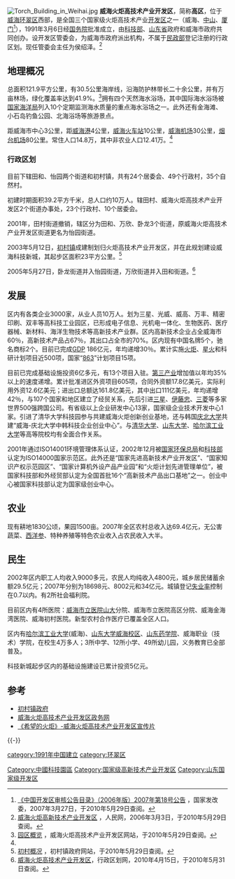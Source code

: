 [[File:Torch_Building_in_Weihai.jpg|thumb]]
'''威海火炬高技术产业开发区'''，简称'''高区'''，位于[[威海市|威海]][[环翠区|环翠区]]西部，是全国三个国家级火炬高技术产业[[开发区|开发区]]之一（威海、[[中山火炬高技术产业开发区|中山]]、[[厦门火炬高技术产业开发区|厦门]]<ref name="ndrc">[http://www.ndrc.gov.cn/zcfb/zcfbgg/2007gonggao/t20070406_126961.htm 《中国开发区审核公告目录》（2006年版）2007年第18号公告] {{Wayback|url=http://www.ndrc.gov.cn/zcfb/zcfbgg/2007gonggao/t20070406_126961.htm |date=20110811171406 }}，国家发改委，2007年3月27日，于2010年5月29日查阅。</ref>），1991年3月6日经[[中华人民共和国国务院|国务院]]批准成立，由[[中华人民共和国科学技术部|科技部]]、[[山东省|山东省]]政府和威海市政府共同创办。设开发区管委会，为威海市政府派出机构，不属于[[中华人民共和国民政部|民政部]]登记注册的行政区划。现任管委会主任为侯绍泽。<ref name="renmin">[http://www.people.com.cn/GB/54918/55146/55436/4162721.html 威海火炬高新技术产业开发区] {{Wayback|url=http://www.people.com.cn/GB/54918/55146/55436/4162721.html |date=20141206001725 }}，人民网，2006年3月3日，于2010年5月29日查阅。</ref>

==地理概况==
总面积121.9平方公里，有30.5公里海岸线，沿海防护林带长二十余公里，并有万亩林场，绿化覆盖率达到41.9%。<ref name="gaoqu">[http://www.whctp.gov.cn/fazhan/default.asp?thispageid=0 园区概览] {{Wayback|url=http://www.whctp.gov.cn/fazhan/default.asp?thispageid=0 |date=20100221013451 }}，威海火炬高技术产业开发区网站，于2010年5月29日查阅。</ref>拥有四个天然海水浴场，其中国际海水浴场被[[国家海洋局|国家海洋局]]列入10个定期监测海水质量的重点海水浴场之一。此外还有金海滩、小石岛钓鱼公园、北海浴场等旅游景点。

距威海市中心3公里，距[[威海港|威海港]]4公里，[[威海火车站|威海火车站]]10公里，[[威海大水泊机场|威海机场]]30公里，[[烟台莱山国际机场|烟台机场]]80公里。常住人口14.8万，其中非农业人口12.41万。<ref name="xzqh"></ref>

===行政区划===
目前下辖田和、怡园两个街道和初村镇，共有24个居委会、49个行政村，35个自然村。

初建时期面积39.2平方千米，总人口约10万人。辖田村、威海火炬高技术产业开发区2个街道办事处，23个行政村、10个居委会。

2001年，田村街道撤销，辖区分为田和、万欣、卧龙3个街道，原威海火炬高技术产业开发区街道更名为怡园街道。

2003年5月12日，[[初村镇|初村镇]]成建制划归火炬高技术产业开发区，并在此规划建设威海科技新城，其起步区面积23平方公里。<ref name="chucun">[http://www.chucun.gov.cn/zoujin.asp 初村概况] {{Wayback|url=http://www.chucun.gov.cn/zoujin.asp |date=20090312065736 }}，初村镇政府网站，于2010年5月29日查阅。</ref>

2005年5月27日，卧龙街道并入怡园街道，万欣街道并入田和街道。<ref name="xzqh">[http://www.xzqh.org/html/sd/0455.html 威海火炬高技术产业开发区]{{dead link|date=2017年12月 |bot=InternetArchiveBot |fix-attempted=yes }}，行政区划网，2010年4月15日，于2010年5月31日查阅。</ref>

==发展==
区内有各类企业3000家，从业人员10万人。划为三星、光威、威高、万丰、精密印刷、双丰等高科技工业园区，已形成电子信息、光机电一体化、生物医药、医疗器械、新材料、海洋生物技术等高新技术产业群。区内高新技术企业占全威海市60％，高新技术产品占67％，其出口占全市的70%。区内现有中国名牌5个，驰名商标2个。目前已完成[[GDP|GDP]] 186亿元，年均递增30％。累计实施[[火炬计划|火炬]]、[[星火计划|星火]]和科研计划项目近500项，国家“[[863计划|863]]”计划项目15项。

目前已完成基础设施投资6亿多元，有13个项目入驻。[[第三产业|第三产业]]增加值以年均35%以上的速度递增。累计批准进区外资项目605项，合同外资额17.8亿美元，实际利用外资12.6亿美元；进出口总额达161.8亿美元，其中出口111亿美元，年均递增42％，与107个国家和地区建立了经贸关系，先后引进[[三星集團|三星]]、[[伊藤忠|伊藤忠]]、[[三菱|三菱]]等多家世界500强跨国公司。有省级以上企业研发中心13家，国家级企业技术开发中心1家。引进了清华大学科技园参与共建威海火炬创新创业基地，还与韩国[[庆北大学|庆北大学]]共建“威海-庆北大学中韩科技企业创业中心”。与[[清华大学|清华大学]]、[[山东大学|山东大学]]、[[哈尔滨工业大学|哈尔滨工业大学]]等高等院校均有全面合作关系。

2001年通过ISO14001环境管理体系认证，2002年12月被[[国家环保总局|国家环保总局]]和[[中华人民共和国科学技术部|科技部]]认定为ISO14000国家示范区。此外还是“国家先进高新技术产业开发区”、“国家知识产权示范园区”、“国家计算机外设产品产业园”和“火炬计划先进管理单位”，被国家科技部和外经贸部认定为全国首批16个“高新技术产品出口基地”之一。创业中心被国家科技部认定为国家级创业中心。

==农业==
现有耕地1830公顷，果园1500亩。2007年全区农村总收入达69.4亿元，无公害蔬菜、[[西洋参|西洋参]]、特种养殖等特色农业收入占农民收入大半。

==民生==
2002年区内职工人均收入9000多元，农民人均纯收入4800元，城乡居民储蓄余额29.5亿元；2007年分别为18698元、8002元和34亿元。城镇登记[[失业率|失业率]]控制在0.7以内。有2所社会福利院。

目前区内有4所医院：[[威海市立医院|威海市立医院]][[山东大学|山大]]分院、威海市立医院高区分院、威海金海湾医院、威海初村医院。新型农村合作医疗已覆盖全区人口。

区内有[[哈尔滨工业大学|哈尔滨工业大学]](威海)、[[山东大学威海校区|山东大学威海校区]]、[[山东药学院|山东药学院]]、威海职业（技术）学院，在校生4万多人；3所中学、12所小学、49所幼儿园，义务教育已全部普及。

科技新城起步区内的基础设施建设已累计投资5亿元。

==参考==
{{reflist}}
*[https://web.archive.org/web/20090312070115/http://www.chucun.gov.cn/index.asp 初村镇政府]
*[http://www.whctp.gov.cn/ 威海火炬高技术产业开发区政务网] {{Wayback|url=http://www.whctp.gov.cn/ |date=20210130170715 }}
*[http://v.youku.com/v_show/id_XMTM3MzY2ODgw.html 《希望的火炬》-威海火炬高技术产业开发区宣传片] {{Wayback|url=http://v.youku.com/v_show/id_XMTM3MzY2ODgw.html |date=20200330194612 }}

{{-}}
{{威海市行政区划}}
{{国家级高新技术产业开发区}}

[[Category:中國科技園區|Category:中國科技園區]]
[[Category:国家级高新技术产业开发区|Category:国家级高新技术产业开发区]]
[[Category:山东国家级开发区|Category:山东国家级开发区]]
[[category:1991年中国建立|category:1991年中国建立]]
[[category:环翠区|category:环翠区]]